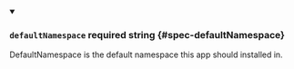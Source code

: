 
<details className="config-field" data-expandable="false" open>
<summary>

### `defaultNamespace` <span className="config-field-required" data-required="false">required</span> <span className="config-field-type">string</span> <span className="config-field-default"></span> <span className="config-field-enum"></span> {#spec-defaultNamespace}

DefaultNamespace is the default namespace this app should installed
in.

</summary>



</details>

